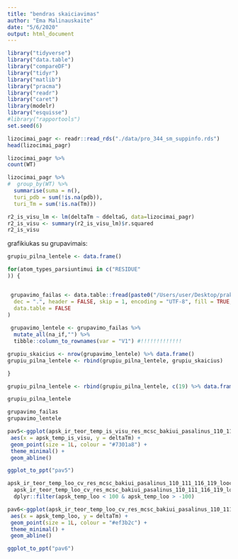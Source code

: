```yaml
---
title: "bendras skaiciavimas"
author: "Ema Malinauskaite"
date: "5/6/2020"
output: html_document
---
```



```r
library("tidyverse")
library("data.table")
library("compareDF")
library("tidyr")
library("matlib")
library("pracma")
library("readr")
library("caret")
library(modelr)
library("esquisse")
#library("rapportools")
set.seed(6)
```

```r
lizocimai_pagr <- readr::read_rds("./data/pro_344_sm_suppinfo.rds")
head(lizocimai_pagr)
```

```r
lizocimai_pagr %>% 
count(WT)

lizocimai_pagr %>% 
#  group_by(WT) %>% 
  summarise(suma = n(), 
  turi_pdb = sum(!is.na(pdb)), 
  turi_Tm = sum(!is.na(Tm)))
```

```r
r2_is_visu_lm <- lm(deltaTm ~ ddeltaG, data=lizocimai_pagr)
r2_is_visu <- summary(r2_is_visu_lm)$r.squared 
r2_is_visu
```



grafikiukas su grupavimais:
```r
grupiu_pilna_lentele <- data.frame()

for(atom_types_parsiuntimui in c("RESIDUE"
)) {


 grupavimo_failas <- data.table::fread(paste0("/Users/user/Desktop/praktika/r-praktika/atom_types/",atom_types_parsiuntimui, ".atoms"), 
  dec = ".", header = FALSE, skip = 1, encoding = "UTF-8", fill = TRUE,
  data.table = FALSE
)
 
 grupavimo_lentele <- grupavimo_failas %>% 
  mutate_all(na_if,"") %>% 
  tibble::column_to_rownames(var = "V1") #!!!!!!!!!!!!!

grupiu_skaicius <- nrow(grupavimo_lentele) %>% data.frame()
grupiu_pilna_lentele <- rbind(grupiu_pilna_lentele, grupiu_skaicius)

}

grupiu_pilna_lentele <- rbind(grupiu_pilna_lentele, c(19) %>% data.frame())

grupiu_pilna_lentele

grupavimo_failas
grupavimo_lentele
```


```r
pav5<-ggplot(apsk_ir_teor_temp_is_visu_res_mcsc_bakiui_pasalinus_110_111_116_119_pasalinus_indel) +
 aes(x = apsk_temp_is_visu, y = deltaTm) +
 geom_point(size = 1L, colour = "#7301a8") +
 theme_minimal() +
 geom_abline()

ggplot_to_ppt("pav5")
```

```r
apsk_ir_teor_temp_loo_cv_res_mcsc_bakiui_pasalinus_110_111_116_119_loocv_be_delins_subset <- 
  apsk_ir_teor_temp_loo_cv_res_mcsc_bakiui_pasalinus_110_111_116_119_loocv_be_delins %>%
  dplyr::filter(apsk_temp_loo < 100 & apsk_temp_loo > -100)
```


```r
pav6<-ggplot(apsk_ir_teor_temp_loo_cv_res_mcsc_bakiui_pasalinus_110_111_116_119_loocv_be_delins_subset) +
 aes(x = apsk_temp_loo, y = deltaTm) +
 geom_point(size = 1L, colour = "#ef3b2c") +
 theme_minimal() +
 geom_abline()

ggplot_to_ppt("pav6")
```



